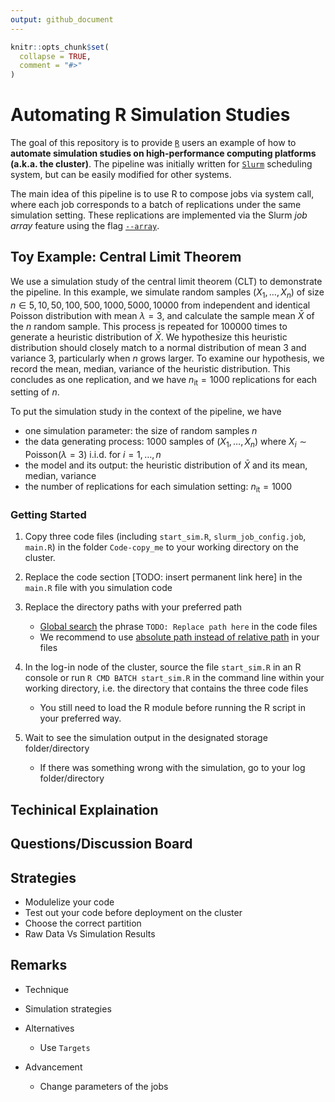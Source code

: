 ```yaml
---
output: github_document
---
```


<!-- README.md is generated from README.Rmd. Please edit that file -->

```r
knitr::opts_chunk$set(
  collapse = TRUE,
  comment = "#>"
)
```

# Automating R Simulation Studies

<!-- badges: start -->

<!-- badges: end -->

The goal of this repository is to provide [`R`](https://www.r-project.org/) users an example of how to **automate simulation studies on high-performance computing platforms (a.k.a. the cluster)**. The pipeline was initially written for [`Slurm`](https://slurm.schedmd.com/documentation.html) scheduling system, but can be easily modified for other systems.

The main idea of this pipeline is to use R to compose jobs via system call, where each job corresponds to a batch of replications under the same simulation setting. These replications are implemented via the Slurm *job array* feature using the flag [`--array`](https://slurm.schedmd.com/job_array.html).

## Toy Example: Central Limit Theorem

We use a simulation study of the central limit theorem (CLT) to demonstrate the pipeline. In this example, we simulate random samples $(X_1, \dots, X_n)$ of size $n \in {5, 10, 50, 100, 500, 1000, 5000, 10000}$ from independent and identical Poisson distribution with mean $\lambda = 3$, and calculate the sample mean $\bar X$ of the $n$ random sample. This process is repeated for 100000 times to generate a heuristic distribution of $\bar X$. We hypothesize this heuristic distribution should closely match to a normal distribution of mean 3 and variance 3, particularly when $n$ grows larger. To examine our hypothesis, we record the mean, median, variance of the heuristic distribution. This concludes as one replication, and we have $n_{\text{it}} = 1000$ replications for each setting of $n$.

To put the simulation study in the context of the pipeline, we have

-   one simulation parameter: the size of random samples $n$  
-   the data generating process: 1000 samples of $(X_1, \dots, X_n)$ where $X_i \sim \text{Poisson}(\lambda=3)$ i.i.d. for $i = 1, \dots, n$  
-   the model and its output: the heuristic distribution of $\bar X$ and its mean, median, variance
-   the number of replications for each simulation setting: $n_{\text{it}} =1000$

### Getting Started

1.  Copy three code files (including `start_sim.R`, `slurm_job_config.job`, `main.R`) in the folder `Code-copy_me` to your working directory on the cluster.

2.  Replace the code section [TODO: insert permanent link here] in the `main.R` file with you simulation code

3.  Replace the directory paths with your preferred path

    -   [Global search](https://support.rstudio.com/hc/en-us/articles/200710523-Navigating-Code) the phrase `TODO: Replace path here` in the code files
    -   We recommend to use [absolute path instead of relative path](https://www.linux.com/training-tutorials/absolute-path-vs-relative-path-linuxunix/) in your files

4.  In the log-in node of the cluster, source the file `start_sim.R` in an R console or run `R CMD BATCH start_sim.R` in the command line within your working directory, i.e. the directory that contains the three code files

    -   You still need to load the R module before running the R script in your preferred way.

5.  Wait to see the simulation output in the designated storage folder/directory

    -   If there was something wrong with the simulation, go to your log folder/directory

## Techinical Explaination

## Questions/Discussion Board

## Strategies
-   Modulelize your code
-   Test out your code before deployment on the cluster
-   Choose the correct partition
-   Raw Data Vs Simulation Results

## Remarks

-   Technique

-   Simulation strategies

-   Alternatives

    -   Use `Targets`

-   Advancement

    -   Change parameters of the jobs

